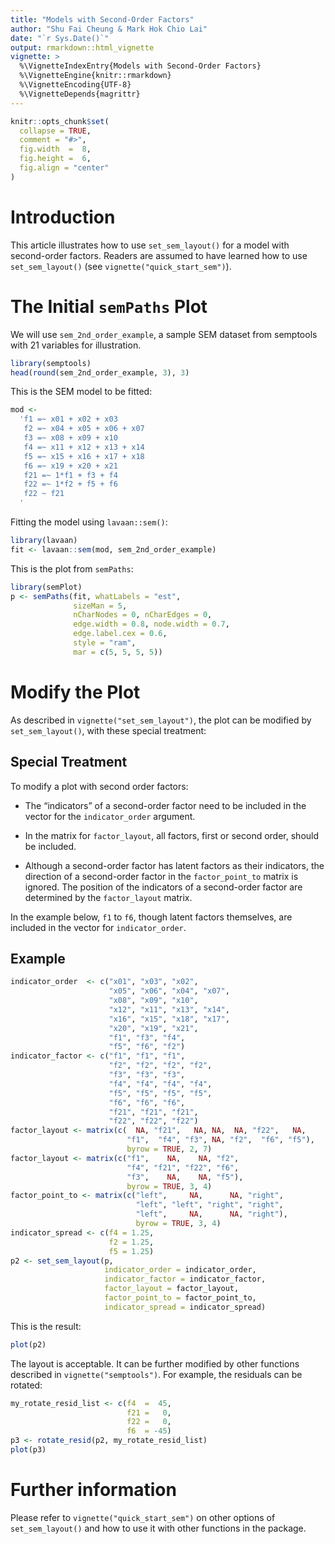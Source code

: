 ```yaml
---
title: "Models with Second-Order Factors"
author: "Shu Fai Cheung & Mark Hok Chio Lai"
date: "`r Sys.Date()`"
output: rmarkdown::html_vignette
vignette: >
  %\VignetteIndexEntry{Models with Second-Order Factors}
  %\VignetteEngine{knitr::rmarkdown}
  %\VignetteEncoding{UTF-8}
  %\VignetteDepends{magrittr}
---
```


```r
knitr::opts_chunk$set(
  collapse = TRUE,
  comment = "#>",
  fig.width  =  8,
  fig.height =  6,
  fig.align = "center"
)
```

# Introduction

This article illustrates how to use `set_sem_layout()`
for a model with second-order factors. Readers
are assumed to have learned how to use `set_sem_layout()`
(see `vignette("quick_start_sem")`).

# The Initial `semPaths` Plot

We will use `sem_2nd_order_example`, a sample SEM dataset
from semptools with 21 variables for illustration.

```r
library(semptools)
head(round(sem_2nd_order_example, 3), 3)
```

This is the SEM model to be fitted:

```r
mod <-
  'f1 =~ x01 + x02 + x03
   f2 =~ x04 + x05 + x06 + x07
   f3 =~ x08 + x09 + x10
   f4 =~ x11 + x12 + x13 + x14
   f5 =~ x15 + x16 + x17 + x18
   f6 =~ x19 + x20 + x21
   f21 =~ 1*f1 + f3 + f4
   f22 =~ 1*f2 + f5 + f6
   f22 ~ f21
  '
```

Fitting the model using  `lavaan::sem()`:

```r
library(lavaan)
fit <- lavaan::sem(mod, sem_2nd_order_example)
```

This is the plot from `semPaths`:

```r
library(semPlot)
p <- semPaths(fit, whatLabels = "est",
              sizeMan = 5,
              nCharNodes = 0, nCharEdges = 0,
              edge.width = 0.8, node.width = 0.7,
              edge.label.cex = 0.6,
              style = "ram",
              mar = c(5, 5, 5, 5))
```

# Modify the Plot

As described in `vignette("set_sem_layout")`, the
plot can be modified by `set_sem_layout()`, with
these special treatment:

## Special Treatment

To modify a plot with second order factors:

- The "indicators" of a second-order factor
  need to be included in the vector for
  the `indicator_order` argument.

- In the matrix for `factor_layout`, all
  factors, first or second order, should
  be included.

- Although a second-order factor has
  latent factors as their indicators,
  the direction of a second-order
  factor in the `factor_point_to`
  matrix is ignored. The position of
  the indicators of a second-order
  factor are determined by the
  `factor_layout` matrix.

In the example below, `f1` to `f6`,
though latent factors themselves,
are included in the vector for
`indicator_order`.

## Example

```r
indicator_order  <- c("x01", "x03", "x02",
                      "x05", "x06", "x04", "x07",
                      "x08", "x09", "x10",
                      "x12", "x11", "x13", "x14",
                      "x16", "x15", "x18", "x17",
                      "x20", "x19", "x21",
                      "f1", "f3", "f4",
                      "f5", "f6", "f2")
indicator_factor <- c("f1", "f1", "f1",
                      "f2", "f2", "f2", "f2",
                      "f3", "f3", "f3",
                      "f4", "f4", "f4", "f4",
                      "f5", "f5", "f5", "f5",
                      "f6", "f6", "f6",
                      "f21", "f21", "f21",
                      "f22", "f22", "f22")
factor_layout <- matrix(c(  NA, "f21",   NA, NA,  NA, "f22",   NA,
                          "f1",  "f4", "f3", NA, "f2",  "f6", "f5"),
                          byrow = TRUE, 2, 7)
factor_layout <- matrix(c("f1",    NA,    NA, "f2",
                          "f4", "f21", "f22", "f6",
                          "f3",    NA,    NA, "f5"),
                          byrow = TRUE, 3, 4)
factor_point_to <- matrix(c("left",     NA,      NA, "right",
                            "left", "left", "right", "right",
                            "left",     NA,      NA, "right"),
                            byrow = TRUE, 3, 4)
indicator_spread <- c(f4 = 1.25,
                      f2 = 1.25,
                      f5 = 1.25)
p2 <- set_sem_layout(p,
                     indicator_order = indicator_order,
                     indicator_factor = indicator_factor,
                     factor_layout = factor_layout,
                     factor_point_to = factor_point_to,
                     indicator_spread = indicator_spread)
```

This is the result:

```r
plot(p2)
```

The layout is acceptable. It can be further modified
by other functions described in `vignette("semptools")`.
For example, the residuals can be rotated:

```r
my_rotate_resid_list <- c(f4  =  45,
                          f21 =   0,
                          f22 =   0,
                          f6  = -45)
p3 <- rotate_resid(p2, my_rotate_resid_list)
plot(p3)
```

# Further information

Please refer to `vignette("quick_start_sem")`
on other options of `set_sem_layout()` and
how to use it with other functions in the package.